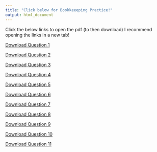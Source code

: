 ```yaml
---
title: "Click below for Bookkeeeping Practice!"
output: html_document
---
```


Click the below links to open the pdf (to then download)
I recommend opening the links in a new tab!

[Download Question 1](Generated Question 1.pdf)

[Download Question 2](Generated Question 2.pdf)

[Download Question 3](Generated Question 3.pdf)

[Download Question 4](Generated Question 4.pdf)

[Download Question 5](Generated Question 5.pdf)

[Download Question 6](Generated Question 6.pdf)

[Download Question 7](Generated Question 7.pdf)

[Download Question 8](Generated Question 8.pdf)

[Download Question 9](Generated Question 9.pdf)

[Download Question 10](Generated Question 10.pdf)

[Download Question 11](Generated Question 11.pdf)
